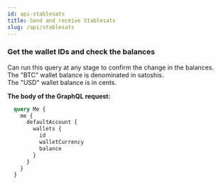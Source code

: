 ```yaml
---
id: api-stablesats
title: Send and receive Stablesats
slug: /api/stablesats
---
```



<AuthProvider>

  <SetApiComponent />

  <SetAuthTokenComponent />

### Get the wallet IDs and check the balances

Can run this query at any stage to confirm the change in the balances.<br />
The "BTC" wallet balance is denominated in satoshis.<br />
The "USD" wallet balance is in cents.

**The body of the GraphQL request:**

```graphql
  query Me {
    me {
      defaultAccount {
        wallets {
          id
          walletCurrency
          balance
        }
      }
    }
  }
```

  <AuthRequestWalletDataUsd />

  <AuthRequestUsdButton />

</AuthProvider>
